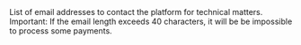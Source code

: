   
<ParamField body="TechEmails" type="array">  
<EmailsMustBe40Characters />     
List of email addresses to contact the platform for technical matters.   
Important: If the email length exceeds 40 characters, it will be be impossible to process some payments.  
</ParamField>